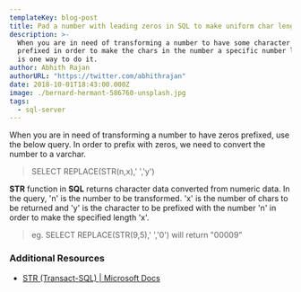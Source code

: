 ```yaml
---
templateKey: blog-post
title: Pad a number with leading zeros in SQL to make uniform char length
description: >-
  When you are in need of transforming a number to have some character to be
  prefixed in order to make the chars in the number a specific number long, here
  is one way to do it.
author: Abhith Rajan
authorURL: "https://twitter.com/abhithrajan"
date: 2018-10-01T18:43:00.000Z
image: ./bernard-hermant-586760-unsplash.jpg
tags:
  - sql-server
---
```


When you are in need of transforming a number to have zeros prefixed, use the below query.
In order to prefix with zeros, we need to convert the number to a varchar.

> SELECT REPLACE(STR(n,x),' ','y')

**STR** function in **SQL** returns character data converted from numeric data. In the query, 'n' is the number to be transformed. 'x' is the number of chars to be returned and 'y' is the character to be prefixed with the number 'n' in order to make the specified length 'x'.

> eg. SELECT REPLACE(STR(9,5),' ','0') will return "00009"

### Additional Resources

- [STR (Transact-SQL) | Microsoft Docs](https://docs.microsoft.com/en-us/sql/t-sql/functions/str-transact-sql?view=sql-server-2017)
